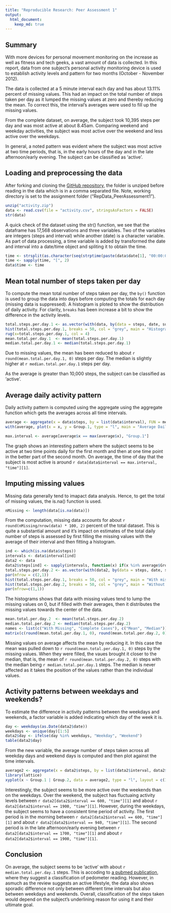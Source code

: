 ```yaml
---
title: "Reproducible Research: Peer Assessment 1"
output: 
  html_document:
    keep_md: true
---
```


## Summary

With more devices for personal movement monitoring on the increase as well as fitness and tech geeks, a vast amount of data is collected. In this report, data from one subject's personal activity monitoring device is used to establish activity levels and pattern for two months (October - November 2012).

The data is collected at a 5 minute interval each day and has about 13.11% percent of missing values. This had an impact on the total number of steps taken per day as it lumped the missing values at zero and thereby reducing the mean. To correct this, the interval's averages were used to fill up the missing values.

From the complete dataset, on average, the subject took 10,395 steps per day and was most active at about 8.45am. Comparing weekend and weekday activities, the subject was most active over the weekend and less active over the weekdays.

In general, a noted pattern was evident where the subject was most active at two time periods, that is, in the early hours of the day and in the late afternoon/early evening. The subject can be classified as 'active'.

## Loading and preprocessing the data

After forking and cloning the [GitHub repository](http://github.com/rdpeng/RepData_PeerAssessment1), the folder is unziped before reading in the data which is in a comma separated file. Note, working directory is set to the assignment folder ("RepData_PeerAssessment1").

```r
unzip("activity.zip")
data <- read.csv(file = "activity.csv", stringsAsFactors = FALSE)
str(data)
```

A quick check of the dataset using the str() function, we see that the dataframe has 17,568 observations and three variables. Two of the variables are integers (steps and interval) while another (date) is a character variable. As part of data processing, a time variable is added by transformed the date and interval into a date/time object and spliting it to obtain the time.

```r
time <- strsplit(as.character(seq(strptime(paste(data$date[1], "00:00:00"), tz = "UTC", format = "%Y-%m-%d %H:%M:%S"), by = 300, length.out = length(data$interval))), " ")
time <- sapply(time, "[", 2)
data$time <- time
```
 

## Mean total number of steps taken per day

To compute the mean total number of steps taken per day, the `by()` function is used to group the data into days before computing the totals for each day (missing data is suppressed). A histogram is ploted to show the distribution of daily activity. For clarity, `breaks` has been increase a bit to show the difference in the activity levels. 

```r
total.steps.per.day.1 <- as.vector(with(data, by(data = steps, date, sum, na.rm = TRUE)))
hist(total.steps.per.day.1, breaks = 50, col = "grey", main = "Histogram of total steps per day", xlab = "Total Steps")
rug(x=total.steps.per.day.1, col = 4)
mean.total.per.day.1  <- mean(total.steps.per.day.1)
median.total.per.day.1 <- median(total.steps.per.day.1)
```

Due to missing values, the mean has been reduced to about `r round(mean.total.per.day.1, 0)` steps per day. The median is slightly higher at `r median.total.per.day.1` steps per day.

As the average is greater than 10,000 steps, the subject can be classified as 'active'.

## Average daily activity pattern

Daily activity pattern is computed using the aggregate using the aggregate function which gets the averages across all time intervals.   

```r
average <- aggregate(x = data$steps, by = list(data$interval), FUN = median, na.rm = TRUE)
with(average, plot(x = x, y = Group.1, type = "l", main = "Average Daily Activity", xlab = "Day", ylab = "Average Steps", col = 4))

max.interval <- average[average$x == max(average$x), "Group.1"]
```

The graph shows an interesting pattern where the subject seems to be active at two time points daily for the first month and then at one time point in the better part of the second month. On average, the time of day that the subject is most active is around `r data[data$interval == max.interval, "time"][1]`. 

## Imputing missing values

Missing data generally tend to imapact data analysis. Hence, to get the total of missing values, the is.na() function is used.

```r
nMissing <- length(data[is.na(data)])
```

From the computation, missing data accounts for about `r round(nMissing/nrow(data) * 100, 2)` percent of the total dataset. This is quite a substantial amount and it's impact on estimates of the total daily number of steps is assessed by first filling the missing values with the average of their interval and then fitting a histogram.

```r
ind <- which(is.na(data$steps))
intervals <- data$interval[ind]
data2 <- data
data2$steps[ind] <- sapply(intervals, function(x) if(x %in% average$Group.1) average$x[which(x == average$Group.1)])
total.steps.per.day.2 <- as.vector(with(data2, by(data = steps, date, sum)))
par(mfrow = c(2,1))
hist(total.steps.per.day.1, breaks = 50, col = "grey", main = "With missing data", xlab = "Total Steps per day")
hist(total.steps.per.day.2, breaks = 50, col = "grey", main = "Without missing data", xlab = "Total Steps per day")
par(mfrow=c(1,1))
```

The histograms shows that data with missing values tend to lump the missing values on 0, but if filled with their averages, then it distributes the missing values towards the center of the data. 

```r
mean.total.per.day.2  <- mean(total.steps.per.day.2)
median.total.per.day.2 <- median(total.steps.per.day.2)
names <- list(c("With Missing", "Complete Cases"), c("Mean", "Median"))
matrix(c(round(mean.total.per.day.1, 0), round(mean.total.per.day.2, 0), median.total.per.day.1, median.total.per.day.2), nrow = 2, ncol = 2, dimnames = names)
```

Missing values on average affects the mean by reducing it. In this case the mean was pulled down to `r round(mean.total.per.day.1, 0)` steps by the missing values. When they were filled, the vaues brought it closer to the median, that is, the mean of `r round(mean.total.per.day.2, 0)` steps with the median being `r median.total.per.day.1` steps. The median is never affected as it takes the position of the values rather than the individual values. 

## Activity patterns between weekdays and weekends?

To estimate the difference in activity patterns between the weekdays and weekends, a factor variable is added indicating which day of the week it is.

```r
day <- weekdays(as.Date(data2$date))
weekdays <- unique(day)[1:5]
data2$day <- ifelse(day %in% weekdays, "Weekday", "Weekend")
table(data2$day)
```

From the new variable, the average number of steps taken across all weekday days and weekend days is computed and then plot against the time intervals.

```r
average2 <- aggregate(x = data2$steps, by = list(data2$interval, data2$day), FUN = median)
library(lattice)
xyplot(x ~ Group.1 | Group.2, data = average2, type = "l", layout = c(1, 2), main = "Average Daily Activity", xlab = "Interval", ylab = "Number of Steps")
```

Interestingly, the subject seems to be more active over the weekends than on the weekdays. Over the weekend, the subject has fluctuaing activity levels between `r data2[data2$interval == 600, "time"][1]` and about `r data2[data2$interval == 1900, "time"][1]`. However, during the weekdays, the subject seems to have a consistent time period of activity. The first period is in the morning between `r data2[data2$interval == 600, "time"][1]` and about `r data2[data2$interval == 940, "time"][1]`. The second period is in the late afternoon/early evening between `r data2[data2$interval == 1700, "time"][1]` and about `r data2[data2$interval == 1900, "time"][1]`. 

## Conclusion

On average, the subject seems to be 'active' with about `r median.total.per.day.1` steps. This is accoding to [a pubmed publication](http://www.ncbi.nlm.nih.gov/pubmed/14715035), where they suggest a classification of pedometer reading. However, in asmuch as the review suggests an active lifestyle, the data also shows sporadic difference not only between different time intervals but also between weekdays and weekends. Overall, classification of the steps taken would depend on the subject's underlining reason for using it and their ultimate goal.
